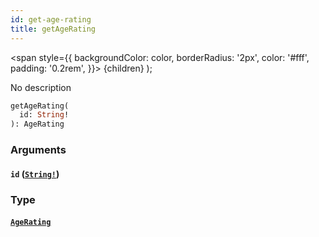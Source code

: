 ```yaml
---
id: get-age-rating
title: getAgeRating
---
```


<span
style={{
      backgroundColor: color,
      borderRadius: '2px',
      color: '#fff',
      padding: '0.2rem',
    }}>
{children}
</span>
);

No description

```graphql
getAgeRating(
  id: String!
): AgeRating

```

### Arguments

#### `id` ([`String!`](/docs/schema/scalars/string))

### Type

#### [`AgeRating`](/docs/schema/objects/age-rating)
